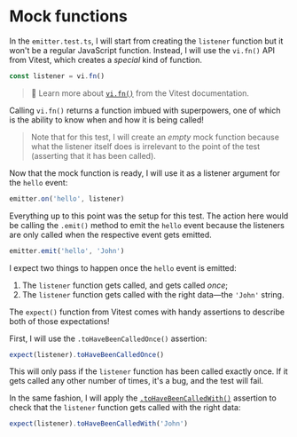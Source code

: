 # Mock functions

<EpicVideo url="https://www.epicweb.dev/workshops/mocking-techniques-in-vitest/functions/mock-functions/solution" />

In the `emitter.test.ts`, I will start from creating the `listener` function but it won't be a regular JavaScript function. Instead, I will use the `vi.fn()` API from Vitest, which creates a _special_ kind of function.

```ts filename=emitter.test.ts
const listener = vi.fn()
```

> 📜 Learn more about [`vi.fn()`](https://vitest.dev/api/vi.html#vi-fn) from the Vitest documentation.

Calling `vi.fn()` returns a function imbued with superpowers, one of which is the ability to know when and how it is being called!

> Note that for this test, I will create an _empty_ mock function because what the listener itself does is irrelevant to the point of the test (asserting that it has been called).

Now that the mock function is ready, I will use it as a listener argument for the `hello` event:

```ts filename=emitter.test.ts
emitter.on('hello', listener)
```

Everything up to this point was the setup for this test. The action here would be calling the `.emit()` method to emit the `hello` event because the listeners are only called when the respective event gets emitted.

```ts filename=emitter.test.ts
emitter.emit('hello', 'John')
```

I expect two things to happen once the `hello` event is emitted:

1. The `listener` function gets called, and gets called _once_;
1. The `listener` function gets called with the right data—the `'John'` string.

The `expect()` function from Vitest comes with handy assertions to describe both of those expectations!

First, I will use the `.toHaveBeenCalledOnce()` assertion:

```ts filename=emitter.test.ts
expect(listener).toHaveBeenCalledOnce()
```

This will only pass if the `listener` function has been called exactly once. If it gets called any other number of times, it's a bug, and the test will fail.

In the same fashion, I will apply the [`.toHaveBeenCalledWith()`](https://vitest.dev/api/expect.html#tohavebeencalledwith) assertion to check that the `listener` function gets called with the right data:

```ts filename=emitter.test.ts
expect(listener).toHaveBeenCalledWith('John')
```
